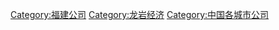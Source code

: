 [[Category:福建公司|Category:福建公司]]
[[Category:龙岩经济|Category:龙岩经济]]
[[Category:中国各城市公司|Category:中国各城市公司]]